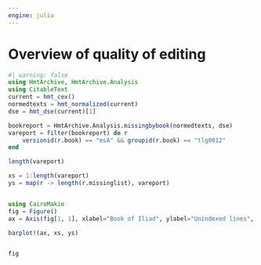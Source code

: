```yaml
---
engine: julia
---
```


# Overview of quality of editing

::: {.callout-note title="Content TBA"}
:::

```julia
#| warning: false
using HmtArchive, HmtArchive.Analysis
using CitableText
current = hmt_cex()
normedtexts = hmt_normalized(current)
dse = hmt_dse(current)[1]

bookreport = HmtArchive.Analysis.missingbybook(normedtexts, dse)
vareport = filter(bookreport) do r
    versionid(r.book) == "msA" && groupid(r.book) == "tlg0012"
end
```

```julia
length(vareport)
```

```julia
xs = 1:length(vareport)
ys = map(r -> length(r.missinglist), vareport)


using CairoMakie
fig = Figure()
ax = Axis(fig[1, 1], xlabel="Book of Iliad", ylabel="Unindexed lines", title="Indexing errors")

barplot!(ax, xs, ys)


fig
```